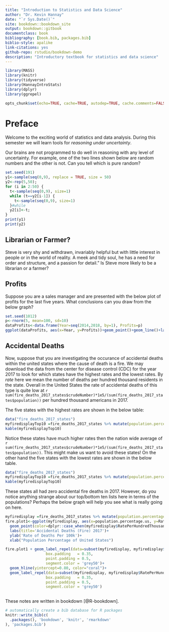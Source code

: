 ```yaml
--- 
title: "Introduction to Statistics and Data Science"
author: "Dr. Kevin Hannay"
date: "`r Sys.Date()`"
site: bookdown::bookdown_site
output: bookdown::gitbook
documentclass: book
bibliography: [book.bib, packages.bib]
biblio-style: apalike
link-citations: yes
github-repo: rstudio/bookdown-demo
description: "Introductory textbook for statistics and data science"
---
```


```r
library(MASS)
library(knitr)
library(tidyverse)
library(HannayIntroStats)
library(dplyr)
library(ggrepel)

opts_chunk$set(echo=TRUE, cache=TRUE, autodep=TRUE, cache.comments=FALSE,message=FALSE, warning=FALSE,tidy.opts=list(width.cutoff=80),tidy=TRUE)
```

# Preface

Welcome to the exciting world of statistics and data analysis. During this semester we will learn tools for *reasoning under uncertainty*. 

Our brains are not programmed to do well in reasoning with any level of uncertainty. For example, one of the two lines shown below are random numbers and the other is not. Can you tell which is pure random?

```r
set.seed(191)
y1<-sample(seq(0,9), replace = TRUE, size = 50)
y2<-rep(5,50);
for (i in 2:50) {
  t<-sample(seq(0,9), size=1)
  while (t==y2[i-1]) {
    t<-sample(seq(0,9), size=1)
  }#while
  y2[i]<-t;
}
print(y1)
print(y2)
```

## Librarian or Farmer?

Steve is very shy and withdrawn, invariably helpful but with little interest in people or in the world of reality. A meek and tidy soul, he has a need for order and structure, and a passion for detail.” Is Steve more likely to be a librarian or a farmer?

## Profits

Suppose you are a sales manager and are presented with the below plot of profits for the last five years. What conclusions can you draw from the below graph?
```r
set.seed(1012)
p<-rnorm(5, mean=100, sd=10)
dataProfits<-data.frame(Year=seq(2014,2018, by=1), Profits=p)
ggplot(dataProfits, aes(x=Year, y=Profits))+geom_point()+geom_line()+labs(title='Yearly Profits')+ylab('Sales Profits in thousands of dollars')
```

## Accidental Deaths

Now, suppose that you are investigating the occurance of accidental deaths within the united states where the cause of death is a fire. We may download the data from the center for disease control (CDC) for the year 2017 to look for which states have the highest rates and the lowest rates. By *rate* here we mean the number of deaths per hundred thousand residents in the state. Overall in the United States the rate of accidental deaths of this type is quite low at `r sum(fire_deaths_2017_states$crudeNumber)*1e5/(sum(fire_deaths_2017_states$population))` per hundred thousand americans in 2017. 

The five states with the highest rates are shown in the below table:

```r
data("fire_deaths_2017_states")
myfiredisplayTop10 =fire_deaths_2017_states %>% mutate(population.percentage.us=(population/sum(population))*100) %>% select(stateName, RatePerHundredThousand, population.percentage.us) %>% arrange(desc(RatePerHundredThousand), desc(population.percentage.us)) %>% head(5)
kable(myfiredisplayTop10)
```

Notice these states have much higher rates then the nation wide average of `r sum(fire_deaths_2017_states$crudeNumber)*1e5/(sum(fire_deaths_2017_states$population))`. This might make us want to avoid these states! On the other hand the five states with the lowest rates are shown in the below table. 

```r
data("fire_deaths_2017_states")
myfiredisplayTop10 =fire_deaths_2017_states %>% mutate(population.percentage.us=(population/sum(population))*100) %>% select(stateName, RatePerHundredThousand, population.percentage.us) %>% arrange(desc(RatePerHundredThousand), desc(population.percentage.us)) %>% tail(5)
kable(myfiredisplayTop10)
```

These states all had zero accidental fire deaths in 2017. However, do you notice anything strange about our top/bottom ten lists here in terms of the populations? Perhaps the below graph will help you see what is really going on here. 

```r
myfiredisplay =fire_deaths_2017_states %>% mutate(population.percentage.us=(population/sum(population))*100) %>% select(stateName, RatePerHundredThousand, population.percentage.us) %>% arrange(desc(RatePerHundredThousand), desc(population.percentage.us))
fire.plot1<-ggplot(myfiredisplay, aes(x=population.percentage.us, y=RatePerHundredThousand))+
  geom_point(color=dplyr::case_when(myfiredisplay$RatePerHundredThousand>=1.7~"red", myfiredisplay$RatePerHundredThousand==0.0~"blue", TRUE~"darkgreen"))+
  labs(title='Accidental Deaths (Fire) 2017')+
  ylab('Rate of Deaths Per 100k')+
  xlab("Population Percentage of United States")

fire.plot1 + geom_label_repel(data=subset(myfiredisplay, myfiredisplay$population.percentage.us>5), aes(label = stateName),
                  box.padding   = 0.35, 
                  point.padding = 0.5,
                  segment.color = 'grey50')+
  geom_hline(yintercept=0.80, color="coral")+
  geom_label_repel(data=subset(myfiredisplay, myfiredisplay$RatePerHundredThousand>1.75), aes(label = stateName),
                  box.padding   = 0.35, 
                  point.padding = 0.5,
                  segment.color = 'grey50')
  
```








These notes are written in bookdown [@R-bookdown]. 



```r
# automatically create a bib database for R packages
knitr::write_bib(c(
  .packages(), 'bookdown', 'knitr', 'rmarkdown'
), 'packages.bib')
```
